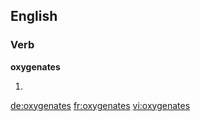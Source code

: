 ==English==

===Verb===
'''oxygenates'''

# {{third-person singular of|[[oxygenate]]}}

[[de:oxygenates]]
[[fr:oxygenates]]
[[vi:oxygenates]]
